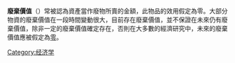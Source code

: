{{unreferenced|time=2010-12-04T09:50:50+00:00}}
'''廢棄價值'''（{{lang-en|Scrap value}}）常被認為資產當作廢物所賣的金額，此物品的效用假定為零。大部分物資的廢棄價值在一段時間變動很大，目前存在廢棄價值，並不保證在未來仍有廢棄價值，除非一定的廢棄價值確定存在，否則在大多數的經濟研究中，未來的廢棄價值應被假定為[[零|零]]。
[[Category:经济学|Category:经济学]]